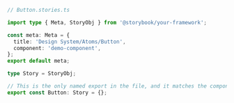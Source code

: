 ```ts
// Button.stories.ts

import type { Meta, StoryObj } from '@storybook/your-framework';

const meta: Meta = {
  title: 'Design System/Atoms/Button',
  component: 'demo-component',
};
export default meta;

type Story = StoryObj;

// This is the only named export in the file, and it matches the component name
export const Button: Story = {};
```
